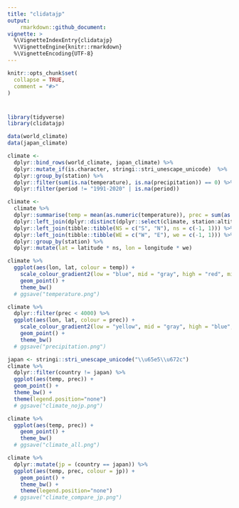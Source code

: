 ```yaml
---
title: "clidatajp"
output: 
    rmarkdown::github_document: 
vignette: >
  %\VignetteIndexEntry{clidatajp}
  %\VignetteEngine{knitr::rmarkdown}
  %\VignetteEncoding{UTF-8}
---
```


```r
knitr::opts_chunk$set(
  collapse = TRUE,
  comment = "#>"
)
```

# 


```r
library(tidyverse)
library(clidatajp)
```

```r
data(world_climate)
data(japan_climate)

climate <- 
  dplyr::bind_rows(world_climate, japan_climate) %>%
  dplyr::mutate_if(is.character, stringi::stri_unescape_unicode)  %>%
  dplyr::group_by(station) %>%
  dplyr::filter(sum(is.na(temperature), is.na(precipitation)) == 0) %>%
  dplyr::filter(period != "1991-2020" | is.na(period))

climate <- 
  climate %>%
  dplyr::summarise(temp = mean(as.numeric(temperature)), prec = sum(as.numeric(precipitation))) %>%
  dplyr::left_join(dplyr::distinct(dplyr::select(climate, station:altitude))) %>%
  dplyr::left_join(tibble::tibble(NS = c("S", "N"), ns = c(-1, 1))) %>%
  dplyr::left_join(tibble::tibble(WE = c("W", "E"), we = c(-1, 1))) %>%
  dplyr::group_by(station) %>%
  dplyr::mutate(lat = latitude * ns, lon = longitude * we)

climate %>%
  ggplot(aes(lon, lat, colour = temp)) +
    scale_colour_gradient2(low = "blue", mid = "gray", high = "red", midpoint = 15) + 
    geom_point() + 
    theme_bw()
  # ggsave("temperature.png")

climate %>%
  dplyr::filter(prec < 4000) %>%
  ggplot(aes(lon, lat, colour = prec)) +
    scale_colour_gradient2(low = "yellow", mid = "gray", high = "blue", midpoint = 1500) + 
    geom_point() + 
    theme_bw()
  # ggsave("precipitation.png")

japan <- stringi::stri_unescape_unicode("\\u65e5\\u672c")
climate %>%
  dplyr::filter(country != japan) %>%
  ggplot(aes(temp, prec)) + 
  geom_point() + 
  theme_bw() + 
  theme(legend.position="none")
  # ggsave("climate_nojp.png")

climate %>%
  ggplot(aes(temp, prec)) + 
    geom_point() + 
    theme_bw()
  # ggsave("climate_all.png")

climate %>%
  dplyr::mutate(jp = (country == japan)) %>%
  ggplot(aes(temp, prec, colour = jp)) + 
    geom_point() + 
    theme_bw() +
    theme(legend.position="none")
  # ggsave("climate_compare_jp.png")

```
